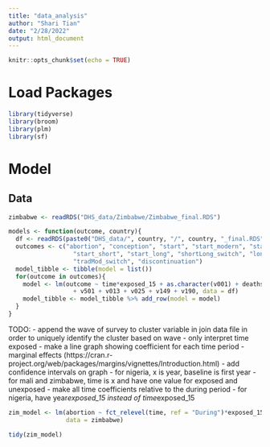 ```yaml
---
title: "data_analysis"
author: "Shari Tian"
date: "2/28/2022"
output: html_document
---
```


```r
knitr::opts_chunk$set(echo = TRUE)
```

# Load Packages

```r
library(tidyverse)
library(broom)
library(plm)
library(sf)
```


# Model

## Data

```r
zimbabwe <- readRDS("DHS_data/Zimbabwe/Zimbabwe_final.RDS")
```

```r
models <- function(outcome, country){
  df <- readRDS(paste0("DHS_data/", country, "/", country, "_final.RDS")) 
  outcomes <- c("abortion", "conception", "start", "start_modern", "start_traditional",
                  "start_short", "start_long", "shortLong_switch", "longShort_switch", "modTrad_switch",
                  "tradMod_switch", "discontinuation")
  model_tibble <- tibble(model = list())
  for(outcome in outcomes){
    model <- lm(outcome ~ time*exposed_15 + as.character(v001) + deaths + foreign_aid 
                  + v501 + v013 + v025 + v149 + v190, data = df)
    model_tibble <- model_tibble %>% add_row(model = model)
  }
} 

```

TODO:
- append the wave of survey to cluster variable in join data file in order to uniquely identify the cluster based on wave
- only interpret time exposed
- make a line graph showing coefficient for each time period - marginal effects (https://cran.r-project.org/web/packages/margins/vignettes/Introduction.html)
  - add confidence intervals on graph
  - for nigeria, x is year, baseline is first year 
  - for mali and zimbabwe, time is x and have one value for exposed and unexposed 
- make all time coefficients relative to the during period
- for nigeria, have year*exposed_15 instead of time*exposed_15



```r
zim_model <- lm(abortion ~ fct_relevel(time, ref = "During")*exposed_15,
                data = zimbabwe)

tidy(zim_model)
```



